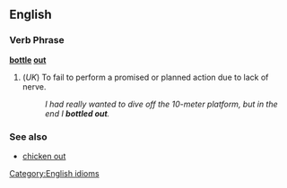 ==English==

===Verb Phrase===
'''[[bottle]] [[out]]'''

# (''UK'') To fail to perform a promised or planned action due to lack of nerve.
#: ''I had really wanted to dive off the 10-meter platform, but in the end I '''bottled out'''.''

===See also===
*[[chicken out]]

[[Category:English idioms]]